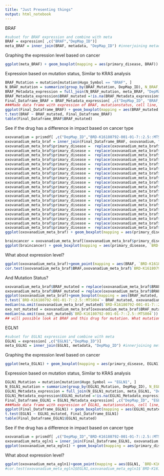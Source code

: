 ```yaml
---
title: "Just Presenting things"
output: html_notebook
---
```


BRAF
```r
#subset for BRAF expression and combine with meta
BRAF = expression[ ,c("BRAF","DepMap_ID")]
meta_BRAF = inner_join(BRAF, metadata, "DepMap_ID") #innerjoining metadata with expression
```
Graphing the expression level based on cancer
```r
ggplot(meta_BRAF) + geom_boxplot(mapping = aes(primary_disease, BRAF)) + ggtitle("All Cancer BRAF Expression") + theme_classic()+theme(axis.text.x = element_text(angle = 90))
```
Expression based on mutation status, Similar to KRAS analysis
```r
BRAF_Mutation = mutation[mutation$Hugo_Symbol == "BRAF", ]
N_BRAF_mutation = summarize(group_by(BRAF_Mutation, DepMap_ID), N_BRAF_mutation = n())
BRAF_Metadata_expression = full_join(N_BRAF_mutation, meta_BRAF, "DepMap_ID")
BRAF_Metadata_expression$BRAF_mutated =!is.na(BRAF_Metadata_expression$N_BRAF_mutation)
Final_Dataframe_BRAF = BRAF_Metadata_expression[ ,c("DepMap_ID", "BRAF_mutated", "BRAF", "primary_disease")]
###Made data frame with expression of BRAF, mutationstatus, cell line, and cancer sub type
ggplot(Final_Dataframe_BRAF) + geom_boxplot(mapping = aes(BRAF_mutated, BRAF)) + ggtitle("Mutated BRAF Expression") + theme_minimal()
t.test(BRAF ~ BRAF_mutated, Final_Dataframe_BRAF)
table(Final_Dataframe_BRAF$BRAF_mutated)
```
See if the drug has a difference in impact based on cancer type
```r
oxovanadium = prismdf[ ,c("DepMap_ID","BRD-K16180792-001-01-7::2.5::MTS004")]
oxovanadium_meta_braf = inner_join(Final_Dataframe_BRAF, oxovanadium, "DepMap_ID")
oxovanadium_meta_braf$primary_disease =  replace(oxovanadium_meta_braf$primary_disease, oxovanadium_meta_braf$primary_disease == "Bile Duct Cancer", "Bile Duct")
oxovanadium_meta_braf$primary_disease =  replace(oxovanadium_meta_braf$primary_disease, oxovanadium_meta_braf$primary_disease == "Bladder Cancer", "Bladder")
oxovanadium_meta_braf$primary_disease =  replace(oxovanadium_meta_braf$primary_disease, oxovanadium_meta_braf$primary_disease == "Bone Cancer", "Bone")
oxovanadium_meta_braf$primary_disease =  replace(oxovanadium_meta_braf$primary_disease, oxovanadium_meta_braf$primary_disease == "Brain Cancer", "Brain")
oxovanadium_meta_braf$primary_disease =  replace(oxovanadium_meta_braf$primary_disease, oxovanadium_meta_braf$primary_disease == "Breast Cancer", "Breast")
oxovanadium_meta_braf$primary_disease =  replace(oxovanadium_meta_braf$primary_disease, oxovanadium_meta_braf$primary_disease == "Colon/Colorectal Cancer", "Colon/Colorectal")
oxovanadium_meta_braf$primary_disease =  replace(oxovanadium_meta_braf$primary_disease, oxovanadium_meta_braf$primary_disease == "Endometrial/Uterine Cancer", "Endometrial/Uterine")
oxovanadium_meta_braf$primary_disease =  replace(oxovanadium_meta_braf$primary_disease, oxovanadium_meta_braf$primary_disease == "Esophageal Cancer", "Esophageal")
oxovanadium_meta_braf$primary_disease =  replace(oxovanadium_meta_braf$primary_disease, oxovanadium_meta_braf$primary_disease == "Gallbladder Cancer", "Gallbladder")
oxovanadium_meta_braf$primary_disease =  replace(oxovanadium_meta_braf$primary_disease, oxovanadium_meta_braf$primary_disease == "Gastric Cancer", "Gastric")
oxovanadium_meta_braf$primary_disease =  replace(oxovanadium_meta_braf$primary_disease, oxovanadium_meta_braf$primary_disease == "Head and Neck Cancer", "Head and Neck")
oxovanadium_meta_braf$primary_disease =  replace(oxovanadium_meta_braf$primary_disease, oxovanadium_meta_braf$primary_disease == "Kidney Cancer", "Kidney")
oxovanadium_meta_braf$primary_disease =  replace(oxovanadium_meta_braf$primary_disease, oxovanadium_meta_braf$primary_disease == "Liver Cancer", "Liver")
oxovanadium_meta_braf$primary_disease =  replace(oxovanadium_meta_braf$primary_disease, oxovanadium_meta_braf$primary_disease == "Lung Cancer", "Lung")
oxovanadium_meta_braf$primary_disease =  replace(oxovanadium_meta_braf$primary_disease, oxovanadium_meta_braf$primary_disease == "Ovarian Cancer", "Ovarian")
oxovanadium_meta_braf$primary_disease =  replace(oxovanadium_meta_braf$primary_disease, oxovanadium_meta_braf$primary_disease == "Pancreatic Cancer", "Pancreatic")
oxovanadium_meta_braf$primary_disease =  replace(oxovanadium_meta_braf$primary_disease, oxovanadium_meta_braf$primary_disease == "Prostate Cancer", "Prostate")
oxovanadium_meta_braf$primary_disease =  replace(oxovanadium_meta_braf$primary_disease, oxovanadium_meta_braf$primary_disease == "Skin Cancer", "Skin")
oxovanadium_meta_braf$primary_disease =  replace(oxovanadium_meta_braf$primary_disease, oxovanadium_meta_braf$primary_disease == "Thyroid Cancer", "Thyroid")
ggplot(oxovanadium_meta_braf) + geom_boxplot(mapping = aes(primary_disease, `BRD-K16180792-001-01-7::2.5::MTS004`)) + ggtitle("All Cancer Bis(maltolato)oxovanadium(IV) Response") + theme_classic()+theme(axis.text.x = element_text(angle = 60, vjust = 0.5)) + labs(x= "Cancer Type", y = "Cell Death/Growth")
```

```r
braincancer = oxovanadium_meta_braf[(oxovanadium_meta_braf$primary_disease == "Skin Cancer"|oxovanadium_meta_braf$primary_disease=="Ovarian Cancer"|oxovanadium_meta_braf$primary_disease=="Endometrial/Uterine Cancer"|oxovanadium_meta_braf$primary_disease== "Liver Cancer"|oxovanadium_meta_braf$primary_disease== "Brain Cancer"),]
ggplot(braincancer) + geom_boxplot(mapping = aes(primary_disease, `BRD-K16180792-001-01-7::2.5::MTS004`)) + ggtitle("Negative Cancer Bis(maltolato)oxovanadium(IV) Responses") + theme_classic()+theme(axis.text.x = element_text(angle = 90)) + labs(x= "Cancer Type", y = "Cell Death/Growth")
```
What about expression level?
```r
ggplot(oxovanadium_meta_braf)+geom_point(mapping = aes(BRAF, `BRD-K16180792-001-01-7::2.5::MTS004`)) + ggtitle("Drug response based on BRAF expression") + theme_classic()
cor.test(oxovanadium_meta_braf$BRAF,oxovanadium_meta_braf$`BRD-K16180792-001-01-7::2.5::MTS004`,use = "pairwise.complete.obs")
```
And Mutation Status?
```r
oxovanadium_meta_braf$BRAF_mutated = replace(oxovanadium_meta_braf$BRAF_mutated, oxovanadium_meta_braf$BRAF_mutated == TRUE, "Mutated")
oxovanadium_meta_braf$BRAF_mutated = replace(oxovanadium_meta_braf$BRAF_mutated, oxovanadium_meta_braf$BRAF_mutated == FALSE, "Not Mutated")
ggplot(oxovanadium_meta_braf)+geom_boxplot(mapping = aes(BRAF_mutated, `BRD-K16180792-001-01-7::2.5::MTS004`)) + ggtitle("Drug response based on BRAF Mutation Status") + theme_classic() + labs(x= "BRAF Mutation Status", y= "Cell Death/Growth")
t.test(`BRD-K16180792-001-01-7::2.5::MTS004`~ BRAF_mutated, oxovanadium_meta_braf)
median(na.omit(oxovanadium_meta_braf_mutated$`BRD-K16180792-001-01-7::2.5::MTS004`))
oxo_not_mutated = oxovanadium_meta_braf[oxovanadium_meta_braf$BRAF_mutated == "Not Mutated",]
median(na.omit(oxo_not_mutated$`BRD-K16180792-001-01-7::2.5::MTS004`))
## will possible look at BRAF and this drug for mutation. What mutations lead to more product?
```

EGLN1
```r
#subset for EGLN1 expression and combine with meta
EGLN1 = expression[ ,c("EGLN1","DepMap_ID")]
meta_EGLN1 = inner_join(EGLN1, metadata, "DepMap_ID") #innerjoining metadata with expression
```
Graphing the expression level based on cancer
```r
ggplot(meta_EGLN1) + geom_boxplot(mapping = aes(primary_disease, EGLN1)) + ggtitle("All Cancer EGLN1 Expression") + theme_classic()+theme(axis.text.x = element_text(angle = 90))
```
Expression based on mutation status, Similar to KRAS analysis
```r
EGLN1_Mutation = mutation[mutation$Hugo_Symbol == "EGLN1", ]
N_EGLN1_mutation = summarize(group_by(EGLN1_Mutation, DepMap_ID), N_EGLN1_mutation = n())
EGLN1_Metadata_expression = full_join(N_EGLN1_mutation, meta_EGLN1, "DepMap_ID")
EGLN1_Metadata_expression$EGLN1_mutated =!is.na(EGLN1_Metadata_expression$N_EGLN1_mutation)
Final_Dataframe_EGLN1 = EGLN1_Metadata_expression[ ,c("DepMap_ID", "EGLN1_mutated", "EGLN1", "primary_disease")]
###Made data frame with expression of EGLN1, mutationstatus, cell line, and cancer sub type
ggplot(Final_Dataframe_EGLN1) + geom_boxplot(mapping = aes(EGLN1_mutated, EGLN1)) + ggtitle("Mutated EGLN1 Expression") + theme_minimal()
t.test(EGLN1 ~ EGLN1_mutated, Final_Dataframe_EGLN1)
table(Final_Dataframe_EGLN1$EGLN1_mutated)
```
See if the drug has a difference in impact based on cancer type
```r
oxovanadium = prismdf[ ,c("DepMap_ID","BRD-K16180792-001-01-7::2.5::MTS004")]
oxovanadium_meta_egln1 = inner_join(Final_Dataframe_EGLN1, oxovanadium, "DepMap_ID")
ggplot(oxovanadium_meta_egln1) + geom_boxplot(mapping = aes(primary_disease, `BRD-K16180792-001-01-7::2.5::MTS004`)) + ggtitle("All Cancer oxovanadium Response") + theme_classic()+theme(axis.text.x = element_text(angle = 90))
```
What about expression level?
```r
ggplot(oxovanadium_meta_egln1)+geom_point(mapping = aes(EGLN1, `BRD-K16180792-001-01-7::2.5::MTS004`)) + ggtitle("Drug response based on EGLN1 expression") + theme_classic() +geom_smooth(method=lm,mapping = aes(EGLN1,`BRD-K16180792-001-01-7::2.5::MTS004`), se=FALSE) + labs(x= "EGLN1 Expression", y= "Cell Death/Growth")
#cor.test(oxovanadium_meta_egln1$EGLN1,oxovanadium_meta_egln1$`BRD-K16180792-001-01-7::2.5::MTS004`,use = "pairwise.complete.obs")
```

```r

```